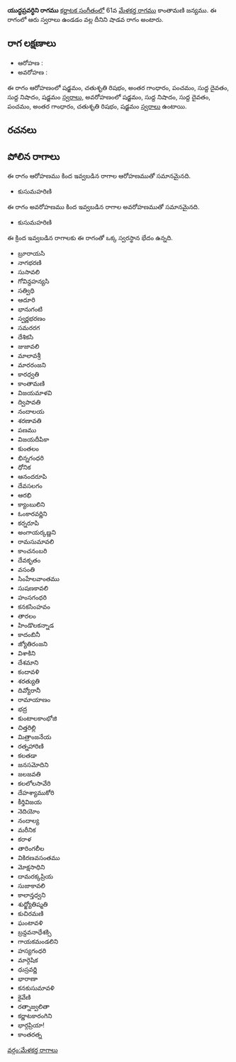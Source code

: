 {{Infobox ragam
	| name          	= యుద్ధప్రవర్ధిని
	| synonym	    	= 
	| mela          	= 
	| chakra        	= 
	| janaka        	= 
	| type          	= శాడవ
	| arohanam      	= {{svaraC|S|R2|G3|P|D1|N1|S'}} 
	| avarohanam    	= {{svaraC|S'|N1|D1|P|G3|R2|S}}
	| jeeva         	=
	| chhaya        	=
	| nyasa         	=
	| vishesha      	= 
	| equivalent  		= 
}}
{{కర్ణాటక సంగీత రాగాలు}}
'''యుద్ధప్రవర్ధిని రాగము''' [[కర్ణాటక సంగీతం]]లో 61వ [[మేళకర్త రాగము]] కాంతామణి జన్యము.  ఈ రాగంలో ఆరు స్వరాలు ఉండడం వల్ల దీనిని షాడవ రాగం అంటారు.


==రాగ లక్షణాలు==


* ఆరోహణ : {{svaraC|S|R2|G3|P|D1|N1|S'}} 
* అవరోహణ : {{svaraC|S'|N1|D1|P|G3|R2|S}}

ఈ రాగం ఆరోహణంలో షడ్జమం, చతుశృతి రిషభం, అంతర గాంధారం, పంచమం, సుద్ద దైవతం, సుద్ద నిషాదం, షడ్జమం [[స్వరాలు]], అవరోహణంలో షడ్జమం, సుద్ద నిషాదం, సుద్ద దైవతం, పంచమం, అంతర గాంధారం, చతుశృతి రిషభం, షడ్జమం [[స్వరాలు]] ఉంటాయి.

==రచనలు==



==పోలిన రాగాలు==
ఈ రాగం ఆరోహణము కింద ఇవ్వబడిన రాగాల ఆరోహణముతో సమానమైనది.
* కుసుమహరిణి

ఈ రాగం అవరోహణము కింద ఇవ్వబడిన రాగాల అవరోహణముతో సమానమైనది.
* కుసుమహరిణి

ఈ క్రింద ఇవ్వబడిన రాగాలకు ఈ రాగంతో ఒక్క స్వరస్థాన భేదం ఉన్నది.
* బ్రూరాయసి
* నాగభరణి
* సుసావలి
* గోవిన్దహన్యసి
* సత్విధి
* ఆదూరి
* భానుగంటి
* స్వర్ణభరణం
* సమరరగ
* దేశికసి
* జుజావలి
* మాలావశ్రీ
* మారరంజని
* కారధ్వతి
* కాంతామణి
* విజయమాళవి
* ద్విపావతి
* నందాలయ
* శరణావతి
* పణము
* విజయదీపికా
* కుంతలం
* భిన్నగంధరి
* ధోనిక
* ఆనందరూపి
* దేవసలగం
* ఆరభి
* క్యాంబులిని
* ఓంకారవర్ణిని
* కర్నరూపి
* అంగాయర్కణ్ణని
* రామసుమావలి
* కాంచనంబరి
* దేవకృతం
* వసంతి
* సింహేలవాంతము
* సుషణకావలి
* హంసగంధరి
* కనకసింహవం
* తారలం
* హిండొలకన్నాడ
* కాదంబినీ
* జ్యోతిరంజని
* విశాకిని
* దేశమాని
* కందావళి
* శరత్యుతి
* దివ్యోరానీ
* రామాయాణం
* భద్ర
* కుంటాలకాంభోజి
* చిత్తరిల్లి
* మిత్రాంజనేయ
* రత్నహారిణి
* కలతడా
* జనసమోదిని
* జలజవతి
* కలలోలసావేరి
* దేహశ్యాముకోరి
* కీర్తివిజయ
* నెదియోం
* నందాల్య
* మరీనిక
* కరాళ
* తారింగలీల
* వికిరణవసంతము
* మోక్షసాధిని
* దామరక్కప్రియ
* సుజాకావలి
* కాలాన్తధ్వని
* శుధ్జ్యోతిష్మతి
* కుచిరమణి
* ఘంటావళి
* బ్రన్దవనాధేశక్సి
* గాయకమండలిని
* హస్యగంధరి
* మార్గెషిక
* ధుస్రవర్ణి
* భారాణా
* కనకుసుమావళి
* కైవేణి
* రత్నాజ్వలితా
* కర్ణాటకారంగిని
* భార్గప్రియా!
* కాంతరత్న



[[వర్గం:మేళకర్త రాగాలు]]